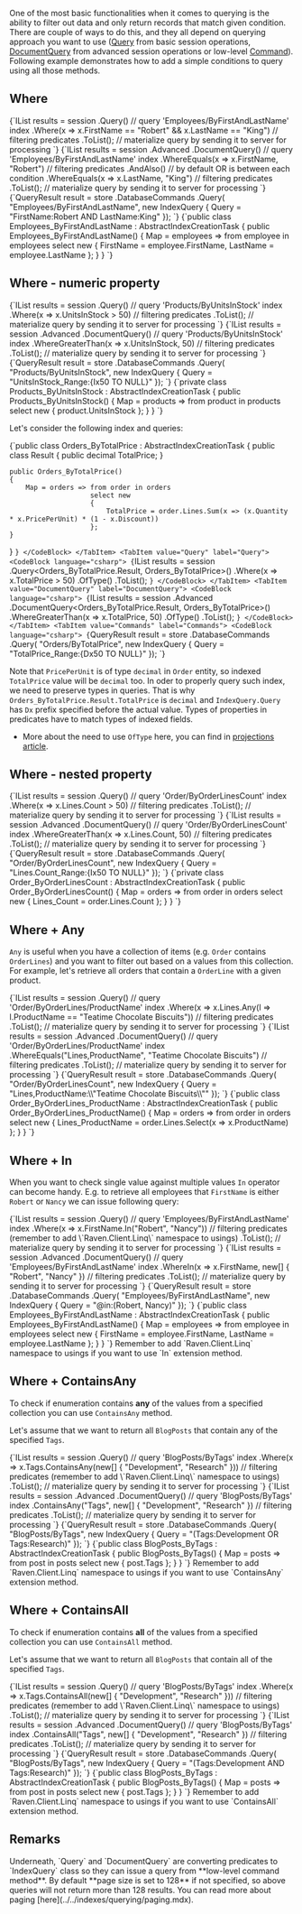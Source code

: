 
One of the most basic functionalities when it comes to querying is the ability to filter out data and only return records that match given condition. There are couple of ways to do this, and they all depend on querying approach you want to use ([Query](../../client-api/session/querying/how-to-query.mdx) from basic session operations, [DocumentQuery](../../client-api/session/querying/lucene/how-to-use-lucene-in-queries.mdx) from advanced session operations or low-level [Command](../../client-api/commands/querying/how-to-query-a-database.mdx)). Following example demonstrates how to add a simple conditions to query using all those methods.

## Where

<Tabs groupId='languageSyntax'>
<TabItem value="Query" label="Query">
<CodeBlock language="csharp">
{`IList<Employee> results = session
	.Query<Employee, Employees_ByFirstAndLastName>()		// query 'Employees/ByFirstAndLastName' index
	.Where(x => x.FirstName == "Robert" && x.LastName == "King")	// filtering predicates
	.ToList();							// materialize query by sending it to server for processing
`}
</CodeBlock>
</TabItem>
<TabItem value="DocumentQuery" label="DocumentQuery">
<CodeBlock language="csharp">
{`IList<Employee> results = session
	.Advanced
	.DocumentQuery<Employee, Employees_ByFirstAndLastName>()	// query 'Employees/ByFirstAndLastName' index
	.WhereEquals(x => x.FirstName, "Robert")			// filtering predicates
	.AndAlso()							// by default OR is between each condition
	.WhereEquals(x => x.LastName, "King")				// filtering predicates
	.ToList();							// materialize query by sending it to server for processing
`}
</CodeBlock>
</TabItem>
<TabItem value="Commands" label="Commands">
<CodeBlock language="csharp">
{`QueryResult result = store
	.DatabaseCommands
	.Query(
		"Employees/ByFirstAndLastName",
		new IndexQuery
			{
				Query = "FirstName:Robert AND LastName:King"
			});
`}
</CodeBlock>
</TabItem>
<TabItem value="Index" label="Index">
<CodeBlock language="csharp">
{`public class Employees_ByFirstAndLastName : AbstractIndexCreationTask<Employee>
{
	public Employees_ByFirstAndLastName()
	{
		Map = employees => from employee in employees
						   select new
							{
								FirstName = employee.FirstName,
								LastName = employee.LastName
							};
	}
}
`}
</CodeBlock>
</TabItem>
</Tabs>

## Where - numeric property

<Tabs groupId='languageSyntax'>
<TabItem value="Query" label="Query">
<CodeBlock language="csharp">
{`IList<Product> results = session
	.Query<Product, Products_ByUnitsInStock>()		// query 'Products/ByUnitsInStock' index
	.Where(x => x.UnitsInStock > 50)			// filtering predicates
	.ToList();						// materialize query by sending it to server for processing
`}
</CodeBlock>
</TabItem>
<TabItem value="DocumentQuery" label="DocumentQuery">
<CodeBlock language="csharp">
{`IList<Product> results = session
	.Advanced
	.DocumentQuery<Product, Products_ByUnitsInStock>()	// query 'Products/ByUnitsInStock' index
	.WhereGreaterThan(x => x.UnitsInStock, 50)		// filtering predicates
	.ToList();						// materialize query by sending it to server for processing
`}
</CodeBlock>
</TabItem>
<TabItem value="Commands" label="Commands">
<CodeBlock language="csharp">
{`QueryResult result = store
	.DatabaseCommands
	.Query(
		"Products/ByUnitsInStock",
		new IndexQuery
		{
			Query = "UnitsInStock_Range:{Ix50 TO NULL}"
		});
`}
</CodeBlock>
</TabItem>
<TabItem value="Index" label="Index">
<CodeBlock language="csharp">
{`private class Products_ByUnitsInStock : AbstractIndexCreationTask<Product>
{
	public Products_ByUnitsInStock()
	{
		Map = products => from product in products
						  select new
							{
								product.UnitsInStock
							};
	}
}
`}
</CodeBlock>
</TabItem>
</Tabs>



<Admonition type="info" title="The importance of types in queries" id="the-importance-of-types-in-queries" href="#the-importance-of-types-in-queries">

Let's consider the following index and queries:

<Tabs groupId='languageSyntax'>
<TabItem value="Index" label="Index">
<CodeBlock language="csharp">
{`public class Orders_ByTotalPrice : AbstractIndexCreationTask<Order>
{
	public class Result
	{
		public decimal TotalPrice;
	}

	public Orders_ByTotalPrice()
	{
		Map = orders => from order in orders
						select new
						{
							TotalPrice = order.Lines.Sum(x => (x.Quantity * x.PricePerUnit) * (1 - x.Discount))
						};
	}
}
`}
</CodeBlock>
</TabItem>
<TabItem value="Query" label="Query">
<CodeBlock language="csharp">
{`IList<Order> results = session
	.Query<Orders_ByTotalPrice.Result, Orders_ByTotalPrice>()
	.Where(x => x.TotalPrice > 50)
	.OfType<Order>()
	.ToList();
`}
</CodeBlock>
</TabItem>
<TabItem value="DocumentQuery" label="DocumentQuery">
<CodeBlock language="csharp">
{`IList<Order> results = session
	.Advanced
	.DocumentQuery<Orders_ByTotalPrice.Result, Orders_ByTotalPrice>()
	.WhereGreaterThan(x => x.TotalPrice, 50)
	.OfType<Order>()
	.ToList();
`}
</CodeBlock>
</TabItem>
<TabItem value="Commands" label="Commands">
<CodeBlock language="csharp">
{`QueryResult result = store
	.DatabaseCommands
	.Query(
		"Orders/ByTotalPrice",
		new IndexQuery
		{
			Query = "TotalPrice_Range:{Dx50 TO NULL}"
		});
`}
</CodeBlock>
</TabItem>
</Tabs>

Note that `PricePerUnit` is of type `decimal` in `Order` entity, so indexed `TotalPrice` value  will be `decimal` too. In oder to
properly query such index, we need to preserve types in queries. That is why `Orders_ByTotalPrice.Result.TotalPrice` is `decimal` and 
`IndexQuery.Query` has `Dx` prefix specified before the actual value. Types of properties in predicates have to match types of indexed fields.

* More about the need to use `OfType` here, you can find in [projections article](../../client-api/session/querying/how-to-perform-projection.mdx#oftype-(as)---simple-projection).

</Admonition>

## Where - nested property

<Tabs groupId='languageSyntax'>
<TabItem value="Query" label="Query">
<CodeBlock language="csharp">
{`IList<Order> results = session
	.Query<Order, Order_ByOrderLinesCount>()	// query 'Order/ByOrderLinesCount' index
	.Where(x => x.Lines.Count > 50)			// filtering predicates
	.ToList();					// materialize query by sending it to server for processing
`}
</CodeBlock>
</TabItem>
<TabItem value="DocumentQuery" label="DocumentQuery">
<CodeBlock language="csharp">
{`IList<Order> results = session
	.Advanced
	.DocumentQuery<Order, Order_ByOrderLinesCount>()	// query 'Order/ByOrderLinesCount' index
	.WhereGreaterThan(x => x.Lines.Count, 50)		// filtering predicates
	.ToList();						// materialize query by sending it to server for processing
`}
</CodeBlock>
</TabItem>
<TabItem value="Commands" label="Commands">
<CodeBlock language="csharp">
{`QueryResult result = store
	.DatabaseCommands
	.Query(
		"Order/ByOrderLinesCount",
		new IndexQuery
		{
			Query = "Lines.Count_Range:{Ix50 TO NULL}"
		});
`}
</CodeBlock>
</TabItem>
<TabItem value="Index" label="Index">
<CodeBlock language="csharp">
{`private class Order_ByOrderLinesCount : AbstractIndexCreationTask<Order>
{
	public Order_ByOrderLinesCount()
	{
		Map = orders => from order in orders
						select new
						{
							Lines_Count = order.Lines.Count
						};
	}
}
`}
</CodeBlock>
</TabItem>
</Tabs>

## Where + Any

`Any` is useful when you have a collection of items (e.g. `Order` contains `OrderLines`) and you want to filter out based on a values from this collection. For example, let's retrieve all orders that contain a `OrderLine` with a given product.

<Tabs groupId='languageSyntax'>
<TabItem value="Query" label="Query">
<CodeBlock language="csharp">
{`IList<Order> results = session
	.Query<Order, Order_ByOrderLines_ProductName>()					// query 'Order/ByOrderLines/ProductName' index
	.Where(x => x.Lines.Any(l => l.ProductName == "Teatime Chocolate Biscuits"))	// filtering predicates
	.ToList();									// materialize query by sending it to server for processing
`}
</CodeBlock>
</TabItem>
<TabItem value="DocumentQuery" label="DocumentQuery">
<CodeBlock language="csharp">
{`IList<Order> results = session
	.Advanced
	.DocumentQuery<Order, Order_ByOrderLines_ProductName>()		// query 'Order/ByOrderLines/ProductName' index
	.WhereEquals("Lines,ProductName", "Teatime Chocolate Biscuits")	// filtering predicates
	.ToList();							// materialize query by sending it to server for processing
`}
</CodeBlock>
</TabItem>
<TabItem value="Commands" label="Commands">
<CodeBlock language="csharp">
{`QueryResult result = store
	.DatabaseCommands
	.Query(
		"Order/ByOrderLinesCount",
		new IndexQuery
		{
			Query = "Lines,ProductName:\\"Teatime Chocolate Biscuits\\""
		});
`}
</CodeBlock>
</TabItem>
<TabItem value="Index" label="Index">
<CodeBlock language="csharp">
{`public class Order_ByOrderLines_ProductName : AbstractIndexCreationTask<Order>
{
	public Order_ByOrderLines_ProductName()
	{
		Map = orders => from order in orders
						select new
						{
							Lines_ProductName = order.Lines.Select(x => x.ProductName)
						};
	}
}
`}
</CodeBlock>
</TabItem>
</Tabs>

## Where + In

When you want to check single value against multiple values `In` operator can become handy. E.g. to retrieve all employees that `FirstName` is either `Robert` or `Nancy` we can issue following query:

<Tabs groupId='languageSyntax'>
<TabItem value="Query" label="Query">
<CodeBlock language="csharp">
{`IList<Employee> results = session
	.Query<Employee, Employees_ByFirstAndLastName>()	// query 'Employees/ByFirstAndLastName' index
	.Where(x => x.FirstName.In("Robert", "Nancy"))		// filtering predicates (remember to add \`Raven.Client.Linq\` namespace to usings)
	.ToList();						// materialize query by sending it to server for processing
`}
</CodeBlock>
</TabItem>
<TabItem value="DocumentQuery" label="DocumentQuery">
<CodeBlock language="csharp">
{`IList<Employee> results = session
	.Advanced
	.DocumentQuery<Employee, Employees_ByFirstAndLastName>()	// query 'Employees/ByFirstAndLastName' index
	.WhereIn(x => x.FirstName, new[] { "Robert", "Nancy" })		// filtering predicates
	.ToList();							// materialize query by sending it to server for processing
`}
</CodeBlock>
</TabItem>
<TabItem value="Commands" label="Commands">
<CodeBlock language="csharp">
{`QueryResult result = store
	.DatabaseCommands
	.Query(
		"Employees/ByFirstAndLastName",
		new IndexQuery
		{
			Query = "@in<FirstName>:(Robert, Nancy)"
		});
`}
</CodeBlock>
</TabItem>
<TabItem value="Index" label="Index">
<CodeBlock language="csharp">
{`public class Employees_ByFirstAndLastName : AbstractIndexCreationTask<Employee>
{
	public Employees_ByFirstAndLastName()
	{
		Map = employees => from employee in employees
						   select new
							{
								FirstName = employee.FirstName,
								LastName = employee.LastName
							};
	}
}
`}
</CodeBlock>
</TabItem>
</Tabs>

<Admonition type="warning" title="Important" id="important" href="#important">
Remember to add `Raven.Client.Linq` namespace to usings if you want to use `In` extension method.
</Admonition>

## Where + ContainsAny

To check if enumeration contains **any** of the values from a specified collection you can use `ContainsAny` method.

Let's assume that we want to return all `BlogPosts` that contain any of the specified `Tags`.

<Tabs groupId='languageSyntax'>
<TabItem value="Query" label="Query">
<CodeBlock language="csharp">
{`IList<BlogPost> results = session
	.Query<BlogPost, BlogPosts_ByTags>()					// query 'BlogPosts/ByTags' index
	.Where(x => x.Tags.ContainsAny(new[] { "Development", "Research" }))	// filtering predicates (remember to add \`Raven.Client.Linq\` namespace to usings)
	.ToList();								// materialize query by sending it to server for processing
`}
</CodeBlock>
</TabItem>
<TabItem value="DocumentQuery" label="DocumentQuery">
<CodeBlock language="csharp">
{`IList<BlogPost> results = session
	.Advanced
	.DocumentQuery<BlogPost, BlogPosts_ByTags>()			// query 'BlogPosts/ByTags' index
	.ContainsAny("Tags", new[] { "Development", "Research" })	// filtering predicates
	.ToList();							// materialize query by sending it to server for processing
`}
</CodeBlock>
</TabItem>
<TabItem value="Commands" label="Commands">
<CodeBlock language="csharp">
{`QueryResult result = store
	.DatabaseCommands
	.Query(
		"BlogPosts/ByTags",
		new IndexQuery
		{
			Query = "(Tags:Development OR Tags:Research)"
		});
`}
</CodeBlock>
</TabItem>
<TabItem value="Index" label="Index">
<CodeBlock language="csharp">
{`public class BlogPosts_ByTags : AbstractIndexCreationTask<BlogPost>
{
	public BlogPosts_ByTags()
	{
		Map = posts => from post in posts
					   select new
						{
							post.Tags
						};
	}
}
`}
</CodeBlock>
</TabItem>
</Tabs>

<Admonition type="warning" title="Important" id="important" href="#important">
Remember to add `Raven.Client.Linq` namespace to usings if you want to use `ContainsAny` extension method.
</Admonition>

## Where + ContainsAll

To check if enumeration contains **all** of the values from a specified collection you can use `ContainsAll` method.

Let's assume that we want to return all `BlogPosts` that contain all of the specified `Tags`.

<Tabs groupId='languageSyntax'>
<TabItem value="Query" label="Query">
<CodeBlock language="csharp">
{`IList<BlogPost> results = session
	.Query<BlogPost, BlogPosts_ByTags>()					// query 'BlogPosts/ByTags' index
	.Where(x => x.Tags.ContainsAll(new[] { "Development", "Research" }))	// filtering predicates (remember to add \`Raven.Client.Linq\` namespace to usings)
	.ToList();								// materialize query by sending it to server for processing
`}
</CodeBlock>
</TabItem>
<TabItem value="DocumentQuery" label="DocumentQuery">
<CodeBlock language="csharp">
{`IList<BlogPost> results = session
	.Advanced
	.DocumentQuery<BlogPost, BlogPosts_ByTags>()			// query 'BlogPosts/ByTags' index
	.ContainsAll("Tags", new[] { "Development", "Research" })	// filtering predicates
	.ToList();							// materialize query by sending it to server for processing
`}
</CodeBlock>
</TabItem>
<TabItem value="Commands" label="Commands">
<CodeBlock language="csharp">
{`QueryResult result = store
	.DatabaseCommands
	.Query(
		"BlogPosts/ByTags",
		new IndexQuery
		{
			Query = "(Tags:Development AND Tags:Research)"
		});
`}
</CodeBlock>
</TabItem>
<TabItem value="Index" label="Index">
<CodeBlock language="csharp">
{`public class BlogPosts_ByTags : AbstractIndexCreationTask<BlogPost>
{
	public BlogPosts_ByTags()
	{
		Map = posts => from post in posts
					   select new
						{
							post.Tags
						};
	}
}
`}
</CodeBlock>
</TabItem>
</Tabs>

<Admonition type="warning" title="Important" id="important" href="#important">
Remember to add `Raven.Client.Linq` namespace to usings if you want to use `ContainsAll` extension method.
</Admonition>

## Remarks

<Admonition type="info" title="">
Underneath, `Query` and `DocumentQuery` are converting predicates to `IndexQuery` class so they can issue a query from **low-level command method**.
</Admonition>

<Admonition type="note" title="">
By default **page size is set to 128** if not specified, so above queries will not return more than 128 results. You can read more about paging [here](../../indexes/querying/paging.mdx).
</Admonition>


